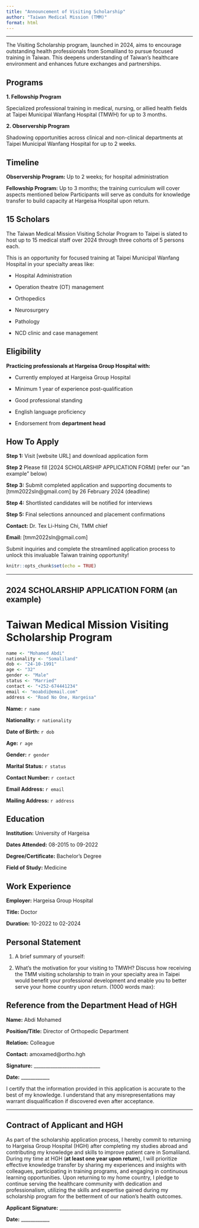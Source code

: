 ```yaml
---
title: "Announcement of Visiting Scholarship"
author: "Taiwan Medical Mission (TMM)"
format: html
---
```


---------------------------------------
 

The Visiting Scholarship program, launched in 2024, aims to encourage outstanding health professionals from Somaliland to pursue focused training in Taiwan. This deepens understanding of Taiwan’s healthcare environment and enhances future exchanges and partnerships.

## Programs  

**1. Fellowship Program**

Specialized professional training in medical, nursing, or allied health fields at Taipei Municipal Wanfang Hospital (TMWH) for up to 3 months.  

**2. Observership Program** 

Shadowing opportunities across clinical and non-clinical departments at Taipei Municipal Wanfang Hospital for up to 2 weeks.

## Timeline

**Observership Program:** Up to 2 weeks; for hospital administration

**Fellowship Program:** Up to 3 months; the training curriculum will cover aspects mentioned below Participants will serve as conduits for knowledge transfer to build capacity at Hargeisa Hospital upon return.  



## 15 Scholars

The Taiwan Medical Mission Visiting Scholar Program to Taipei is slated to host up to 15 medical staff over 2024 through three cohorts of 5 persons each.

This is an opportunity for focused training at Taipei Municipal Wanfang Hospital in your specialty areas like:

- Hospital Administration

- Operation theatre (OT) management

- Orthopedics

- Neurosurgery

- Pathology

- NCD clinic and case management


## Eligibility   

**Practicing professionals at Hargeisa Group Hospital with:**

- Currently employed at Hargeisa Group Hospital

- Minimum 1 year of experience post-qualification 

- Good professional standing  

- English language proficiency

- Endorsement from **department head**

## How To Apply

**Step 1:** Visit [website URL] and download application form 

**Step 2** Please fill [2024 SCHOLARSHIP APPLICATION FORM] (refer our "an example" below)

**Step 3:** Submit completed application and supporting documents to [tmm2022sln@gmail.com] by 26 February 2024 (deadline)

**Step 4:** Shortlisted candidates will be notified for interviews

**Step 5:** Final selections announced and placement confirmations  

**Contact:** Dr. Tex Li-Hsing Chi, TMM chief  

**Email:** [tmm2022sln@gmail.com]  

Submit inquiries and complete the streamlined application process to unlock this invaluable Taiwan training opportunity!

```r
knitr::opts_chunk$set(echo = TRUE)
```



------------------------------------------------------

## 2024 SCHOLARSHIP APPLICATION FORM (an example)

# Taiwan Medical Mission Visiting Scholarship Program

```r
name <- "Mohamed Abdi"
nationality <- "Somaliland"
dob <- "24-10-1991"
age <- "32"
gender <- "Male"  
status <- "Married"
contact <- "+252-674441234"
email <- "moabdi@email.com"
address <- "Road No One, Hargeisa"
```

**Name:** `r name`

**Nationality:** `r nationality`  

**Date of Birth:** `r dob` 

**Age:** `r age`   

**Gender:** `r gender`  

**Marital Status:** `r status`

**Contact Number:** `r contact`   

**Email Address:** `r email`

**Mailing Address:** `r address`

## Education

**Institution:** University of Hargeisa 

**Dates Attended:** 08-2015 to 09-2022  

**Degree/Certificate:** Bachelor's Degree  

**Field of Study:** Medicine

## Work Experience 

**Employer:** Hargeisa Group Hospital

**Title:** Doctor  

**Duration:** 10-2022 to 02-2024


## Personal Statement 

1) A brief summary of yourself:

2) What's the motivation for your visiting to TMWH? Discuss how receiving the TMM visiting scholarship to train in your specialty area in Taipei would benefit your professional development and enable you to better serve your home country upon return. (1000 words max):

## Reference from the Department Head of HGH

**Name:** Abdi Mohamed 

**Position/Title:** Director of Orthopedic Department  

**Relation:** Colleague  

**Contact:** amoxamed@ortho.hgh

**Signature:** \_\_\_\_\_\_\_\_\_\_\_\_\_\_\_\_\_\_\_\_\_\_\_\_\_\_\_\_

**Date:** \_\_\_\_\_\_\_\_\_\_\_\_

I certify that the information provided in this application is accurate to the best of my knowledge. I understand that any misrepresentations may warrant disqualification if discovered even after acceptance.  

---------------------------------------

## Contract of Applicant and HGH
As part of the scholarship application process, I hereby commit to returning to Hargeisa Group Hospital (HGH) after completing my studies abroad and contributing my knowledge and skills to improve patient care in Somaliland. During my time at HGH (**at least one year upon return**), I will prioritize effective knowledge transfer by sharing my experiences and insights with colleagues, participating in training programs, and engaging in continuous learning opportunities. Upon returning to my home country, I pledge to continue serving the healthcare community with dedication and professionalism, utilizing the skills and expertise gained during my scholarship program for the betterment of our nation's health outcomes.

**Applicant Signature:** \_\_\_\_\_\_\_\_\_\_\_\_\_\_\_\_\_\_\_\_\_\_\_\_\_\_

**Date:** \_\_\_\_\_\_\_\_\_\_\_\_

